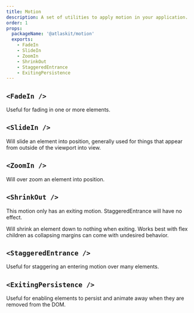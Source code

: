 ```yaml
---
title: Motion
description: A set of utilities to apply motion in your application.
order: 1
props:
  packageName: '@atlaskit/motion'
  exports:
    - FadeIn
    - SlideIn
    - ZoomIn
    - ShrinkOut
    - StaggeredEntrance
    - ExitingPersistence
---
```



## `<FadeIn />`

Useful for fading in one or more elements.

<TSMorphProps exportName="FadeIn" packageName="@atlaskit/motion" />

## `<SlideIn />`

Will slide an element into position, generally used for things that appear from outside of the viewport into view.

<TSMorphProps exportName="SlideIn" packageName="@atlaskit/motion" />

## `<ZoomIn />`

Will over zoom an element into position.

<TSMorphProps exportName="ZoomIn" packageName="@atlaskit/motion" />

## `<ShrinkOut />`

<SectionMessage appearance="warning">
  This motion only has an exiting motion. StaggeredEntrance will have no effect.
</SectionMessage>

Will shrink an element down to nothing when exiting.
Works best with flex children as collapsing margins can come with undesired behavior.

<TSMorphProps exportName="ShrinkOut" packageName="@atlaskit/motion" />

## `<StaggeredEntrance />`

Useful for staggering an entering motion over many elements.

<TSMorphProps exportName="StaggeredEntrance" packageName="@atlaskit/motion" />

## `<ExitingPersistence />`

Useful for enabling elements to persist and animate away when they are removed from the DOM.

<TSMorphProps exportName="ExitingPersistence" packageName="@atlaskit/motion" />
